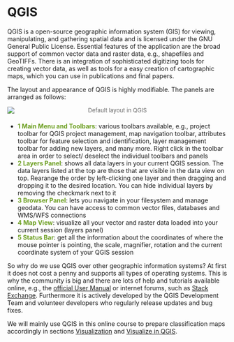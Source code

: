 
# QGIS {#qgis}

QGIS is a open-source geographic information system (GIS) for viewing, manipulating, and gathering spatial data and is licensed under the GNU General Public License. Essential features of the application are the broad support of common vector data and raster data, e.g., shapefiles and GeoTIFFs. There is an integration of sophisticated digitizing tools for creating vector data, as well as tools for a easy creation of cartographic maps, which you can use in publications and final papers.

The layout and appearance of QGIS is highly modifiable. The panels are arranged as follows:

[![](./img/laptop_qgis.png){.aligncenter}](./img/laptop_qgis.png)

::: {style="margin: -30px 0 20px 0;text-align: center"}
[Default layout in QGIS]{style="color: #686868;font-size: small"}
:::

-   [**1 Main Menu and Toolbars**]{style="color: #6b9e1f"}: various toolbars available, e.g., project toolbar for QGIS project management, map navigation toolbar, attributes toolbar for feature selection and identification, layer management toolbar for adding new layers, and many more. Right click in the toolbar area in order to select/ deselect the individual toolbars and panels
-   [**2 Layers Panel**]{style="color: #6b9e1f"}: shows all data layers in your current QGIS session. The data layers listed at the top are those that are visible in the data view on top. Rearange the order by left-clicking one layer and then dragging and dropping it to the desired location. You can hide individual layers by removing the checkmark next to it
-   [**3 Browser Panel**]{style="color: #6b9e1f"}: lets you navigate in your filesystem and manage geodata. You can have access to common vector files, databases and WMS/WFS connections
-   [**4 Map View**]{style="color: #6b9e1f"}: visualize all your vector and raster data loaded into your current session (layers panel)
-   [**5 Status Bar**]{style="color: #6b9e1f"}: get all the information about the coordinates of where the mouse pointer is pointing, the scale, magnifier, rotation and the current coordinate system of your QGIS session

So why do we use QGIS over other geographic information systems? At first it does not cost a penny and supports all types of operating systems. This is why the community is big and there are lots of help and tutorials available online, e.g., the [official User Manual](https://docs.qgis.org/2.18/en/docs/index.html){target="_blank" rel="noopener"} or internet forums, such as [Stack Exchange](https://gis.stackexchange.com/questions/tagged/qgis){target="_blank" rel="noopener"}. Furthermore it is actively developed by the QGIS Development Team and volunteer developers who regularly release updates and bug fixes.

We will mainly use QGIS in this online course to prepare classification maps accordingly in sections [Visualization](./Visualization.qmd) and [Visualize in QGIS](./VisualizeinQGIS.qmd).


